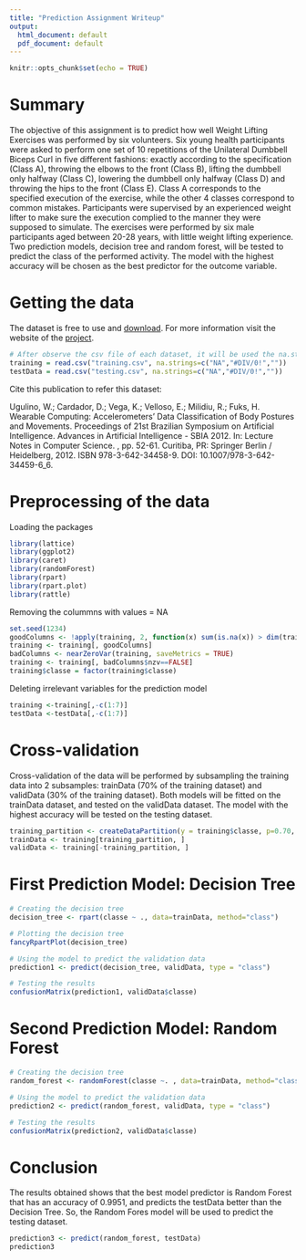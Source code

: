 ---
title: "Prediction Assignment Writeup"
output:
  html_document: default
  pdf_document: default
---

```{r setup, include=FALSE}
knitr::opts_chunk$set(echo = TRUE)
```
# Summary

The objective of this assignment is to predict how well Weight Lifting Exercises was performed by six volunteers. Six young health participants were asked to perform one set of 10 repetitions of the Unilateral Dumbbell Biceps Curl in five different fashions: exactly according to the specification (Class A), throwing the elbows to the front (Class B), lifting the dumbbell only halfway (Class C), lowering the dumbbell only halfway (Class D) and throwing the hips to the front (Class E). Class A corresponds to the specified execution of the exercise, while the other 4 classes correspond to common mistakes. Participants were supervised by an experienced weight lifter to make sure the execution complied to the manner they were supposed to simulate. The exercises were performed by six male participants aged between 20-28 years, with little weight lifting experience. Two prediction models, decision tree and random forest, will be tested to predict the class of the performed activity. The model with the highest accuracy will be chosen as the best predictor for the outcome variable. 

# Getting the data 
The dataset is free to use and [download](http://groupware.les.inf.puc-rio.br/static/har/dataset-har-PUC-Rio-ugulino.zip). For more information visit the website of the [project](http://groupware.les.inf.puc-rio.br/har#ixzz6Y7z2RJwG). 

```{r}
# After observe the csv file of each dataset, it will be used the na.strings() argument to replace some matching strings with NA. 
training = read.csv("training.csv", na.strings=c("NA","#DIV/0!",""))
testData = read.csv("testing.csv", na.strings=c("NA","#DIV/0!",""))
```

Cite this publication to refer this dataset:

Ugulino, W.; Cardador, D.; Vega, K.; Velloso, E.; Milidiu, R.; Fuks, H. Wearable Computing: Accelerometers' Data Classification of Body Postures and Movements. Proceedings of 21st Brazilian Symposium on Artificial Intelligence. Advances in Artificial Intelligence - SBIA 2012. In: Lecture Notes in Computer Science. , pp. 52-61. Curitiba, PR: Springer Berlin / Heidelberg, 2012. ISBN 978-3-642-34458-9. DOI: 10.1007/978-3-642-34459-6_6.

# Preprocessing of the data 
Loading the packages 

```{r}
library(lattice)
library(ggplot2) 
library(caret)
library(randomForest) 
library(rpart)
library(rpart.plot) 
library(rattle)
```

Removing the colummns with values = NA

```{r}
set.seed(1234)
goodColumns <- !apply(training, 2, function(x) sum(is.na(x)) > dim(training)[1] * 0.95  || sum(x=="") > dim(training)[1] * 0.95)
training <- training[, goodColumns]
badColumns <- nearZeroVar(training, saveMetrics = TRUE)
training <- training[, badColumns$nzv==FALSE]
training$classe = factor(training$classe)
```

Deleting irrelevant variables for the prediction model 

```{r}
training <-training[,-c(1:7)]
testData <-testData[,-c(1:7)]
```

# Cross-validation 
Cross-validation of the data will be performed by subsampling the training data into 2 subsamples: trainData (70% of the training dataset) and validData (30% of the training dataset). Both models will be fitted on the trainData dataset, and tested on the validData dataset. The model with the highest accuracy will be tested on the testing dataset. 

```{r}
training_partition <- createDataPartition(y = training$classe, p=0.70, list=FALSE)
trainData <- training[training_partition, ] 
validData <- training[-training_partition, ]
```

# First Prediction Model: Decision Tree

```{r}
# Creating the decision tree
decision_tree <- rpart(classe ~ ., data=trainData, method="class")

# Plotting the decision tree
fancyRpartPlot(decision_tree)

# Using the model to predict the validation data 
prediction1 <- predict(decision_tree, validData, type = "class")

# Testing the results 
confusionMatrix(prediction1, validData$classe)
```

# Second Prediction Model: Random Forest

```{r}
# Creating the decision tree
random_forest <- randomForest(classe ~. , data=trainData, method="class", na.action=na.roughfix)

# Using the model to predict the validation data 
prediction2 <- predict(random_forest, validData, type = "class")

# Testing the results 
confusionMatrix(prediction2, validData$classe)
```

# Conclusion

The results obtained shows that the best model predictor is Random Forest that has an accuracy of 0.9951, and predicts the testData better than the Decision Tree. So, the Random Fores model will be used to predict the testing dataset.

```{r}
prediction3 <- predict(random_forest, testData)
prediction3
```